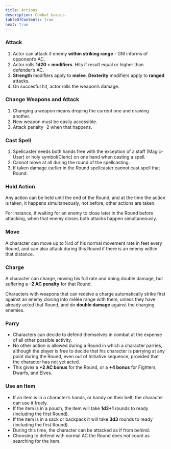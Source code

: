 ```yaml
---
title: Actions
description: Combat basics.
tableOfContents: true
next: true
---
```


### Attack

1. Actor can attack if enemy **within striking range** - GM informs of opponent’s AC.
2. Actor rolls **1d20 + modifiers**. Hits if result equal or higher than defender’s AC.
3. **Strength** modifiers apply to **melee**. **Dexterity** modifiers apply to **ranged** attacks.
4. On succesful hit, actor rolls the weapon’s damage.

### Change Weapons and Attack

1. Changing a weapon means droping the current one and drawing another.
2. New weapon must be easily accessible.
3. Attack penalty -2 when that happens.

### Cast Spell

1. Spellcaster needs both hands free with the exception of a staff (Magic-User) or holy symbol(Cleric) on one hand when
   casting a spell.
2. Cannot move at all during the round of the spellcasting.
3. If taken damage earlier in the Round spellcaster cannot cast spell that Round.

### Hold Action

Any action can be held until the end of the Round, and at the time the action is taken, it happens simultaneously, not
before, other actions are taken.

For instance, if waiting for an enemy to close later in the Round before attacking, when that enemy closes both attacks
happen simultaneously.

### Move

A character can move up to ⅓rd of his normal movement rate in feet every Round, and can also attack during this Round if
there is an enemy within that distance.

### Charge

A character can charge, moving his full rate and doing double damage, but suffering a **–2 AC penalty** for that Round.

Characters with weapons that can receive a charge automatically strike first against an enemy closing into mêlée range
with them, unless they have already acted that Round, and do **double damage** against the charging enemies.

### Parry

- Characters can decide to defend themselves in combat at the expense of all other possible activity.
- No other action is allowed during a Round in which a character parries, although the player is free to decide that his
  character is parrying at any point during the Round, even out of Initiative sequence, provided that the character has
  not yet acted.
- This gives a **+2 AC bonus** for the Round, or a **+4 bonus** for Fighters, Dwarfs, and Elves.

### Use an Item

- If an item is in a character’s hands, or handy on their belt, the character can use it freely.
- If the item is in a pouch, the item will take **1d3+1** rounds to ready (including the first Round).
- If the item is in a sack or backpack it will take **3d3** rounds to ready (including the first Round).
- During this time, the character can be attacked as if from behind.
- Choosing to defend with normal AC the Round does not count as searching for the item.
